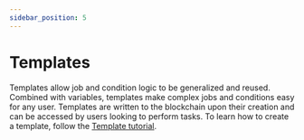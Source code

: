 ```yaml
---
sidebar_position: 5
---
```


# Templates

Templates allow job and condition logic to be generalized and reused. Combined with variables, templates make complex jobs and conditions easy for any user. Templates are written to the blockchain upon their creation and can be accessed by users looking to perform tasks. To learn how to create a template, follow the [Template tutorial](../guides/template.mdx).
